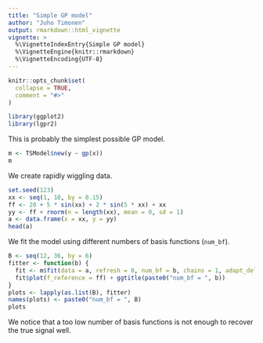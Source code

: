```yaml
---
title: "Simple GP model"
author: "Juho Timonen"
output: rmarkdown::html_vignette
vignette: >
  %\VignetteIndexEntry{Simple GP model}
  %\VignetteEngine{knitr::rmarkdown}
  %\VignetteEncoding{UTF-8}
---
```


```r
knitr::opts_chunk$set(
  collapse = TRUE,
  comment = "#>"
)
```

```r
library(ggplot2)
library(lgpr2)
```

This is probably the simplest possible GP model.
```r
m <- TSModel$new(y ~ gp(x))
m
```

We create rapidly wiggling data.
```r
set.seed(123)
xx <- seq(1, 10, by = 0.15)
ff <- 20 + 5 * sin(xx) + 2 * sin(5 * xx) + xx
yy <- ff + rnorm(n = length(xx), mean = 0, sd = 1)
a <- data.frame(x = xx, y = yy)
head(a)
```

We fit the model using different numbers of basis functions (`num_bf`).
```r
B <- seq(12, 36, by = 6)
fitter <- function(b) {
  fit <- m$fit(data = a, refresh = 0, num_bf = b, chains = 1, adapt_delta = 0.9)
  fit$plot(f_reference = ff) + ggtitle(paste0("num_bf = ", b))
}
plots <- lapply(as.list(B), fitter)
names(plots) <- paste0("num_bf = ", B)
plots
```

We notice that a too low number of basis functions is not enough to recover the
true signal well.

